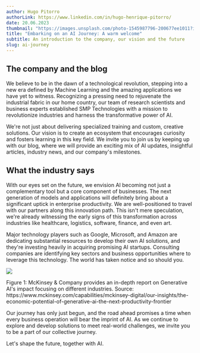```yaml
---
author: Hugo Pitorro
authorLink: https://www.linkedin.com/in/hugo-henrique-pitorro/
date: 20.06.2023
thumbnail: "https://images.unsplash.com/photo-1545987796-200677ee1011?ixlib=rb-4.0.3&q=85&fm=jpg&crop=entropy&cs=srgb"
title: "Embarking on an AI Journey: A warm welcome"
subtitle: An introduction to the company, our vision and the future
slug: ai-journey
---
```


## The company and the blog

We believe to be in the dawn of a technological revolution, stepping into a new era defined by Machine Learning and the amazing applications we have yet to witness. Recognizing a pressing need to rejuvenate the industrial fabric in our home country, our team of research scientists and business experts established SMP Technologies with a mission to revolutionize industries and harness the transformative power of AI.

We're not just about delivering specialized training and custom, creative solutions. Our vision is to create an ecosystem that encourages curiosity and fosters learning in this key field. We invite you to join us by keeping up with our blog, where we will provide an exciting mix of AI updates, insightful articles, industry news, and our company's milestones.

## What the industry says

With our eyes set on the future, we envision AI becoming not just a complementary tool but a core component of businesses. The next generation of models and applications will definitely bring about a significant uptick in enterprise productivity. We are well-positioned to travel with our partners along this innovation path. This isn't mere speculation, we're already witnessing the early signs of this transformation across industries like healthcare, logistics, software, finance, and even art.

Major technology players such as Google, Microsoft, and Amazon are dedicating substantial resources to develop their own AI solutions, and they're investing heavily in acquiring promising AI startups. Consulting companies are identifying key sectors and business opportunities where to leverage this technology. The world has taken notice and so should you.

<img className="" src="https://www.mckinsey.com/~/media/mckinsey/business%20functions/mckinsey%20digital/our%20insights/the%20economic%20potential%20of%20generative%20ai%20the%20next%20productivity%20frontier/svgz-vivatech-full-report-rgb-exh3-vf.svgz?cq=50&cpy=Center"/>

<p className="text-gray-600 text-sm mx-auto">Figure 1: McKinsey & Company provides an in-depth report on Generative AI's impact focusing on different industries. Source: https://www.mckinsey.com/capabilities/mckinsey-digital/our-insights/the-economic-potential-of-generative-ai-the-next-productivity-frontier</p>

Our journey has only just begun, and the road ahead promises a time when every business operation will bear the imprint of AI. As we continue to explore and develop solutions to meet real-world challenges, we invite you to be a part of our collective journey.

Let's shape the future, together with AI.